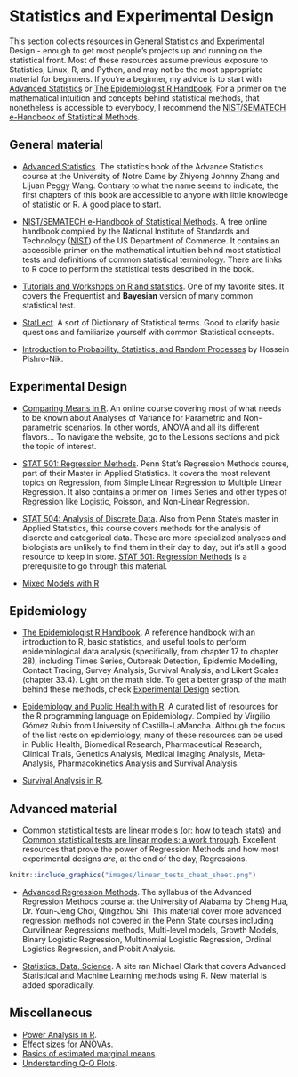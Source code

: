 # Statistics and Experimental Design

This section collects resources in General Statistics and Experimental Design - enough to get most people's projects up and running on the statistical front. Most of these resources assume previous exposure to Statistics, Linux, R, and Python, and may not be the most appropriate material for beginners. If you're a beginner, my advice is to start with [Advanced Statistics](https://advstats.psychstat.org) or [The Epidemiologist R Handbook](https://epirhandbook.com/). For a primer on the mathematical intuition and concepts behind statistical methods, that nonetheless is accessible to everybody, I recommend the [NIST/SEMATECH e-Handbook of Statistical Methods](https://www.itl.nist.gov/div898/handbook/).

## General material
* [Advanced Statistics](https://advstats.psychstat.org). The statistics book of the Advance Statistics course at the University of Notre Dame by Zhiyong Johnny Zhang and Lijuan Peggy Wang. Contrary to what the name seems to indicate, the first chapters of this book are accessible to anyone with little knowledge of statistic or R. A good place to start.

* [NIST/SEMATECH e-Handbook of Statistical Methods](https://www.itl.nist.gov/div898/handbook/). A free online handbook compiled by the National Institute of Standards and Technology ([NIST](https://www.nist.gov/)) of the US Department of Commerce. It contains an accessible primer on the mathematical intuition behind most statistical tests and definitions of common statistical terminology. There are links to R code to perform the statistical tests described in the book.

* [Tutorials and Workshops on R and statistics](https://www.flutterbys.com.au/stats/course.html). One of my favorite sites. It covers the Frequentist and __Bayesian__ version of many common statistical test.

* [StatLect](https://www.statlect.com/). A sort of Dictionary of Statistical terms. Good to clarify basic questions and familiarize yourself with common Statistical concepts.

* [Introduction to Probability, Statistics, and Random Processes](https://www.probabilitycourse.com/) by Hossein Pishro-Nik.

## Experimental Design
* [Comparing Means in R](https://www.datanovia.com/en/classes/comparing-means-in-r/). An online course covering most of what needs to be known about Analyses of Variance for Parametric and Non-parametric scenarios. In other words, ANOVA and all its different flavors... To navigate the website, go to the Lessons sections and pick the topic of interest.

* [STAT 501: Regression Methods](https://online.stat.psu.edu/stat501/). Penn Stat's Regression Methods course, part of their Master in Applied Statistics. It covers the most relevant topics on Regression, from Simple Linear Regression to Multiple Linear Regression. It also contains a primer on Times Series and other types of Regression like Logistic, Poisson, and Non-Linear Regression.

* [STAT 504: Analysis of Discrete Data](https://online.stat.psu.edu/stat504/). Also from Penn State's master in Applied Statistics, this course covers methods for the analysis of discrete and categorical data. These are more specialized analyses and biologists are unlikely to find them in their day to day, but it's still a good resource to keep in store. [STAT 501: Regression Methods](https://online.stat.psu.edu/stat501/) is a prerequisite to go through this material.

* [Mixed Models with R](https://m-clark.github.io/mixed-models-with-R/)

## Epidemiology
* [The Epidemiologist R Handbook](https://epirhandbook.com/). A reference handbook with an introduction to R, basic statistics, and useful tools to perform epidemiological data analysis (specifically, from chapter 17 to chapter 28), including Times Series, Outbreak Detection, Epidemic Modelling, Contact Tracing, Survey Analysis, Survival Analysis, and Likert Scales (chapter 33.4). Light on the math side. To get a better grasp of the math behind these methods, check [Experimental Design] section.

* [Epidemiology and Public Health with R](https://becarioprecario.github.io/posts/rstats/2020/04/01/EPH-with-R/). A curated list of resources for the R programming language on Epidemiology. Compiled by Virgilio Gómez Rubio from University of Castilla-LaMancha. Although the focus of the list rests on epidemiology, many of these resources can be used in Public Health, Biomedical Research, Pharmaceutical Research, Clinical Trials, Genetics Analysis, Medical Imaging Analysis, Meta-Analysis, Pharmacokinetics Analysis and Survival Analysis.

* [Survival Analysis in R](https://www.emilyzabor.com/tutorials/survival_analysis_in_r_tutorial.html).

## Advanced material 
* [Common statistical tests are linear models (or: how to teach stats)](https://lindeloev.github.io/tests-as-linear/#1_the_simplicity_underlying_common_tests) and [Common statistical tests are linear models: a work through](https://steverxd.github.io/Stat_tests/). Excellent resources that prove the power of Regression Methods and how most experimental designs *are*, at the end of the day, Regressions.

```r
knitr::include_graphics("images/linear_tests_cheat_sheet.png")
```

* [Advanced Regression Methods](https://bookdown.org/chua/ber642_advanced_regression/). The syllabus of the Advanced Regression Methods course at the University of Alabama by Cheng Hua, Dr. Youn-Jeng Choi, Qingzhou Shi. This material cover more advanced regression methods not covered in the Penn State courses including Curvilinear Regressions methods, Multi-level models, Growth Models, Binary Logistic Regression, Multinomial Logistic Regression, Ordinal Logistics Regression, and Probit Analysis.

* [Statistics, Data, Science](https://m-clark.github.io/). A site ran Michael Clark that covers Advanced Statistical and Machine Learning methods using R. New material is added sporadically.

## Miscellaneous

* [Power Analysis in R](https://ladal.edu.au/pwr.html).
* [Effect sizes for ANOVAs](https://cran.r-project.org/web/packages/effectsize/vignettes/anovaES.html).
* [Basics of estimated marginal means](https://cran.r-project.org/web/packages/emmeans/vignettes/basics.html).
* [Understanding Q-Q Plots](https://data.library.virginia.edu/understanding-q-q-plots/).